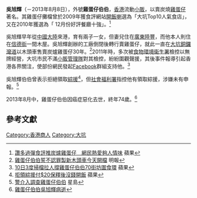 '''吳旭輝'''（－2013年8月8日），外號'''雞蛋仔伯伯'''，[[香港|香港]]流動[[小販|小販]]，以賣炭燒[[雞蛋仔|雞蛋仔]]著名。其雞蛋仔攤檔曾於2009年獲食評網站[[開飯喇|開飯喇]]選為「大坑Top10人氣食店」，又在2010年獲選為「 12月份好評餐廳十強」。<ref>[http://hk.apple.nextmedia.com/template/apple/art_main.php?iss_id=20110411&sec_id=4104&subsec_id=11866&art_id=15155816 讚多過彈食評推炭爐雞蛋仔　網民熱愛夠人情味] {{Wayback|url=http://hk.apple.nextmedia.com/template/apple/art_main.php?iss_id=20110411&sec_id=4104&subsec_id=11866&art_id=15155816 |date=20110426014227 }}蘋果</ref>

吳旭輝早年從[[中国大陆|中國大陸]]來港，育有兩子一女，但妻兒住在[[廣東|廣東]][[陸豐|陸豐]]，而他本人則住在[[信德街|信德街]]一間木屋。吳旭輝創辦的工廠倒閉後轉行賣雞蛋仔，就此一直在[[大坑_(香港)|大坑]][[銅鑼灣道|銅鑼灣道]]以木頭車售賣炭爐雞蛋仔30年。<ref>[http://hk.news.yahoo.com/article/110411/4/nr1a.html 雞蛋仔伯伯誓不認罪製新木頭車今天開檔] {{Wayback|url=http://hk.news.yahoo.com/article/110411/4/nr1a.html |date=20110416073904 }}明報</ref>2011年時，多次被[[食物環境衞生署|食物環境衞生署]]檢控以無牌經營，大坑市民不滿[[小販管理隊|小販管理隊]]對其檢控，紛紛圍觀聲援，其後事件報導引起香港各界關注，使部份網民發起[[Facebook|Facebook]]群組支持他。<ref>[http://hk.apple.nextmedia.com/template/apple/art_main.php?iss_id=20110411&sec_id=4104&subsec_id=11866&art_id=15155814 10日3度掃檔拉人撐雞蛋仔伯伯70街坊圍食環] {{Wayback|url=http://hk.apple.nextmedia.com/template/apple/art_main.php?iss_id=20110411&sec_id=4104&subsec_id=11866&art_id=15155814 |date=20110421000527 }}蘋果</ref> 

吳旭輝伯伯曾表示拒絕領取[[綜援|綜援]]<ref>[http://hk.apple.nextmedia.com/template/apple/art_main.php?iss_id=20110411&sec_id=4104&subsec_id=11866&art_id=15155817 拒領綜援付$20保釋後沒錢開飯] {{Wayback|url=http://hk.apple.nextmedia.com/template/apple/art_main.php?iss_id=20110411&sec_id=4104&subsec_id=11866&art_id=15155817 |date=20110414005957 }}蘋果</ref>，但[[社會福利署|社會福利署]]指控他有領取綜援，涉嫌未有申報。<ref>[http://news.sina.com.hk/news/32/1/1/2081515/1.html 警介入調查雞蛋仔伯伯] {{Wayback|url=http://news.sina.com.hk/news/32/1/1/2081515/1.html |date=20110426043852 }}星島</ref>

2013年8月中，雞蛋仔伯伯因癌症惡化去世，終年74歲。<ref>[http://www.singpao.com/xw/gat/201308/t20130820_454092.html 雞蛋仔伯伯吳旭輝病逝]{{dead link|date=2017年12月 |bot=InternetArchiveBot |fix-attempted=yes }}</ref>

==參考文獻==
{{reflist}}
[[Category:香港商人|Category:香港商人]]
[[Category:大坑|Category:大坑]]